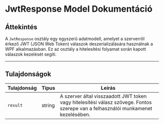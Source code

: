 # JwtResponse Model Dokumentáció

## **Áttekintés**
A `JwtResponse` osztály egy egyszerű adatmodell, amelyet a szerverről érkező JWT (JSON Web Token) válaszok deszerializálására használnak a WPF alkalmazásban. Ez az osztály a hitelesítési folyamat során kapott válaszok kezelését segíti.

---

## **Tulajdonságok**

| Tulajdonság | Típus   | Leírás                                                                                         |
|-------------|---------|------------------------------------------------------------------------------------------------|
| `result`    | string  | A szerver által visszaadott JWT token vagy hitelesítési válasz szövege. Fontos szerepe van a felhasználói munkamenet kezelésében. |